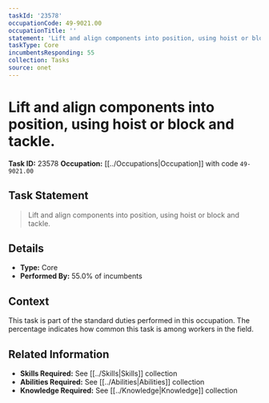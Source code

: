 ```yaml
---
taskId: '23578'
occupationCode: 49-9021.00
occupationTitle: ''
statement: 'Lift and align components into position, using hoist or block and tackle.'
taskType: Core
incumbentsResponding: 55
collection: Tasks
source: onet
---
```

# Lift and align components into position, using hoist or block and tackle.

**Task ID:** 23578
**Occupation:** [[../Occupations|Occupation]] with code `49-9021.00`

## Task Statement

> Lift and align components into position, using hoist or block and tackle.

## Details

- **Type:** Core
- **Performed By:** 55.0% of incumbents

## Context

This task is part of the standard duties performed in this occupation. The percentage indicates how common this task is among workers in the field.

## Related Information

- **Skills Required:** See [[../Skills|Skills]] collection
- **Abilities Required:** See [[../Abilities|Abilities]] collection
- **Knowledge Required:** See [[../Knowledge|Knowledge]] collection
